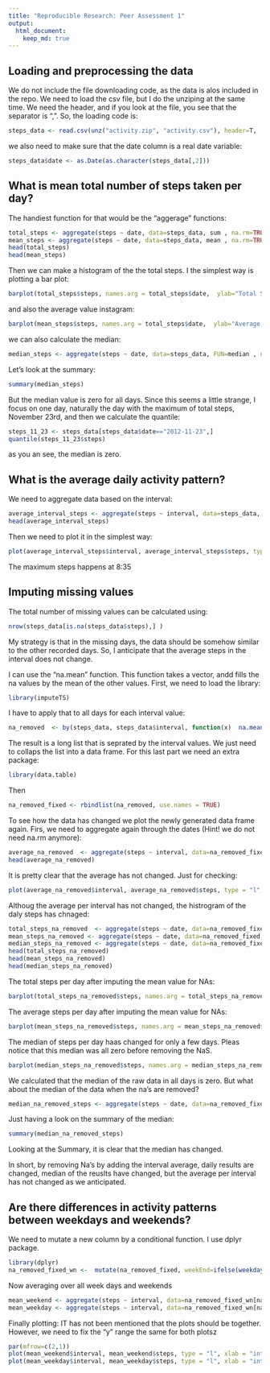 ```yaml
---
title: "Reproducible Research: Peer Assessment 1"
output: 
  html_document:
    keep_md: true
---
```



## Loading and preprocessing the data

We do not include the file downloading code, as the data is alos included in the repo. 
We need to load the csv file, but I do the unziping at the same time. We need the header, and if you look at the file, you see that the separator is ",". So, the loading code is:

```r
steps_data <- read.csv(unz("activity.zip", "activity.csv"), header=T,  sep=",")
```

we also need to make sure that the date column is a real date variable:

```r
steps_data$date <- as.Date(as.character(steps_data[,2]))
```

## What is mean total number of steps taken per day?

The handiest function for that would be the "aggerage" functions:

```r
total_steps <- aggregate(steps ~ date, data=steps_data, sum , na.rm=TRUE )
mean_steps <- aggregate(steps ~ date, data=steps_data, mean , na.rm=TRUE )
head(total_steps)
head(mean_steps)
```

Then we can make a histogram of the the total steps. I the simplest way is plotting a bar plot:

```r
barplot(total_steps$steps, names.arg = total_steps$date,  ylab="Total Steps", xlab="Date")
```

and also the average value instagram:
```r
barplot(mean_steps$steps, names.arg = total_steps$date,  ylab="Average Steps", xlab="Date")
```


we can also calculate the median: 
```r
median_steps <- aggregate(steps ~ date, data=steps_data, FUN=median , na.rm=TRUE )
```

Let's look at the summary:
```r
summary(median_steps)
```

But the median value is zero for all days. Since this seems a little strange, I focus on one day, naturally the day with the maximum of total steps, November 23rd, and then we calculate the quantile:

```r
steps_11_23 <- steps_data[steps_data$date=="2012-11-23",]
quantile(steps_11_23$steps)
```

as you an see, the median is zero.

## What is the average daily activity pattern?

We need to aggregate data based on the interval:

```r
average_interval_steps <- aggregate(steps ~ interval, data=steps_data, mean , na.rm=TRUE )
head(average_interval_steps)
```

Then we need to plot it in the simplest way:
```r
plot(average_interval_steps$interval, average_interval_steps$steps, type = "l", xlab = "interval", ylab = "average steps")
```

The maximum steps happens at 8:35


## Imputing missing values

The total number of missing values can be calculated using:

```r
nrow(steps_data[is.na(steps_data$steps),] )
```

My strategy is that in the missing days, the data should be somehow similar to the other recorded days. So, I anticipate that the average steps in the interval does not change. 

I can use  the "na.mean" function. This function takes a vector, andd fills the na values by the mean of the other values. First, we need to load the library:

```r
library(imputeTS)
```


I have to apply that to all days for each interval value:

```r
na_removed  <- by(steps_data, steps_data$interval, function(x)  na.mean(x) )
```

The result is a long list that is seprated by the interval values. We just need to collaps the list into a data frame. For this last part we need an extra package:

```r
library(data.table)
```

Then 
```r
na_removed_fixed <- rbindlist(na_removed, use.names = TRUE) 
```

To see how the data has changed we plot the newly generated data frame again. Firs, we need to aggregate again through the dates (Hint! we do not need na.rm anymore):

```r
average_na_removed  <- aggregate(steps ~ interval, data=na_removed_fixed, mean  )
head(average_na_removed)
```

It is pretty clear that the average has not changed. Just for checking:

```r
plot(average_na_removed$interval, average_na_removed$steps, type = "l", xlab = "interval", ylab = "average steps")
```

Althoug the average per interval has not changed, the histrogram of the daly steps has chnaged:

```r
total_steps_na_removed  <- aggregate(steps ~ date, data=na_removed_fixed, sum  )
mean_steps_na_removed <- aggregate(steps ~ date, data=na_removed_fixed, mean  )
median_steps_na_removed <- aggregate(steps ~ date, data=na_removed_fixed, median )
head(total_steps_na_removed)
head(mean_steps_na_removed)
head(median_steps_na_removed)
```

The total steps per day after imputing the mean value for NAs:

```r
barplot(total_steps_na_removed$steps, names.arg = total_steps_na_removed$date,  ylab="Total Steps", xlab="Date")
```

The average steps per day after imputing the mean value for NAs:

```r
barplot(mean_steps_na_removed$steps, names.arg = mean_steps_na_removed$date,  ylab="Total Steps", xlab="Date")
```

The median of steps per day haas changed for only a few days. Pleas notice that this median was all zero before removing the NaS. 

```r
barplot(median_steps_na_removed$steps, names.arg = median_steps_na_removed$date,  ylab="Total Steps", xlab="Date")
```


We calculated that the median of the raw data in all days is zero. But what about the median of the data when the na's are removed?


```r
median_na_removed_steps <- aggregate(steps ~ date, data=na_removed_fixed, FUN=median , na.rm=TRUE )
```

Just having a look on the summary of the median:
```r
summary(median_na_removed_steps)
```

Looking at the Summary, it is clear that the median has changed. 

In short, by removing Na's by adding the interval average, daily results are changed, median of the reuslts have changed, but the average per interval has not changed as we anticipated. 

## Are there differences in activity patterns between weekdays and weekends?

We need to mutate a new column by a conditional function. I use dplyr package. 

```r
library(dplyr)
na_removed_fixed_wn <-  mutate(na_removed_fixed, weekEnd=ifelse(weekdays(na_removed_fixed$date) %in% c("Saturday", "Sunday"), "WEEKEND", "WEEKDAY") )
```


Now averaging over all week days and weekends

```r
mean_weekend <- aggregate(steps ~ interval, data=na_removed_fixed_wn[na_removed_fixed_wn$weekEnd=="WEEKEND", ] , mean)
mean_weekday <- aggregate(steps ~ interval, data=na_removed_fixed_wn[na_removed_fixed_wn$weekEnd=="WEEKDAY", ] , mean)
```

Finally plotting:
IT has not been mentioned that the plots should be together. However, we need to fix the "y" range the same for both plotsz

```r
par(mfrow=c(2,1))
plot(mean_weekend$interval, mean_weekend$steps, type = "l", xlab = "interval", ylab = "average steps", main = "Weekends", ylim = c(0,200))
plot(mean_weekday$interval, mean_weekday$steps, type = "l", xlab = "interval", ylab = "average steps",main = "Week days", ylim = c(0,200))
```

